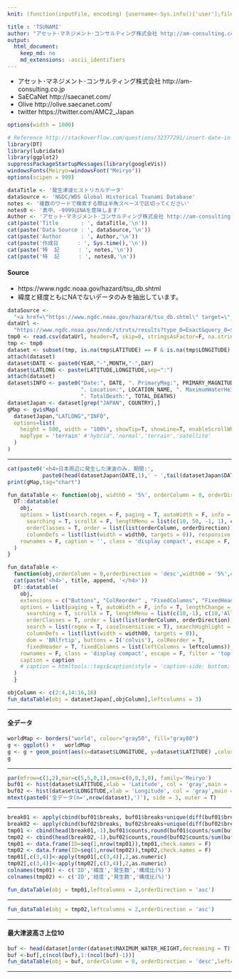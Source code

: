 ```yaml
---
knit: (function(inputFile, encoding) {username<-Sys.info()['user'];fileName<-'defaultPath.csv';pathToFile <-paste0('C:/Users/', username,'/Desktop/pathToCSV/');setwd(pathToFile);buf0<-read.csv(fileName,header = F,skip = 0,stringsAsFactor = F,check.names = F,fileEncoding = 'utf-8');rmarkdown::render(inputFile, encoding = encoding, output_file = paste0('C:/Users/',username,buf0[2,1],'charts/','am-consulting.co.jp-TSUNAMI.html')) })

title : 'TSUNAMI'
author: "アセット･マネジメント･コンサルティング株式会社 http://am-consulting.co.jp"
output: 
  html_document:
    keep_md: no
    md_extensions: -ascii_identifiers 
---
```

<link href="http://knowledgevault.saecanet.com/components/rmarkdown-html.css" rel="stylesheet">
<style>
.main-container {
	max-width: 1000px;
	margin-left: auto;
	margin-right: auto;
}
table{
 white-space: nowrap;
}
</style>

- アセット･マネジメント･コンサルティング株式会社 http://am-consulting.co.jp
- SaECaNet http://saecanet.com/
- Olive http://olive.saecanet.com/
- twitter https://twitter.com/AMC2_Japan

```r
options(width = 1000)
```

```r
# Reference http://stackoverflow.com/questions/32377291/insert-date-in-filename-while-knitting-document-using-rstudio-knit-button
library(DT)
library(lubridate)
library(ggplot2)
suppressPackageStartupMessages(library(googleVis))
windowsFonts(Meiryo=windowsFont("Meiryo"))
options(scipen = 999)
```

```r
dataTitle <- '発生津波ヒストリカルデータ'
dataSource <- 'NGDC/WDS Global Historical Tsunami Database'
notes <- '複数のワードで検索する際は半角スペースで区切ってください'
notes0 <- '表中、-9999はNAを意味します'
Author <- 'アセット･マネジメント･コンサルティング株式会社 http://am-consulting.co.jp'
cat(paste('Title       : ', dataTitle,'\n'))
cat(paste('Data Source : ', dataSource,'\n'))
cat(paste('Author      : ', Author,'\n'))
cat(paste('作成日      : ', Sys.time(),'\n'))
cat(paste('特  記      : ', notes,'\n'))
cat(paste('特  記      : ', notes0,'\n'))
```

#### Source
- https://www.ngdc.noaa.gov/hazard/tsu_db.shtml
- 緯度と経度ともにNAでないデータのみを抽出しています。

```r
dataSource <- 
  "<a href=\"https://www.ngdc.noaa.gov/hazard/tsu_db.shtml\" target=\"_blank\">NGDC/WDS Global Historical Tsunami Database</a>"
dataUrl <- 
  "https://www.ngdc.noaa.gov/nndc/struts/results?type_0=Exact&query_0=$ID&t=101650&s=69&d=59&dfn=tsevent.txt"
tmp0 <- read.csv(dataUrl, header=T, skip=0, stringsAsFactor=F, na.strings=c("NA"), sep="\t", check.names=F)
tmp <- tmp0
dataset <- subset(tmp, is.na(tmp$LATITUDE) == F & is.na(tmp$LONGITUDE) == F)
attach(dataset)
dataset$DATE <- paste0(YEAR,"-",MONTH,"-",DAY)
dataset$LATLONG <- paste(LATITUDE,LONGITUDE,sep=":")
attach(dataset)
dataset$INFO <- paste0("Date:", DATE, ". PrimaryMag:", PRIMARY_MAGNITUDE, 
                       ". Location:", LOCATION_NAME, ". MaximumWaterHeight:", MAXIMUM_WATER_HEIGHT, 
                       ". TotalDeath:", TOTAL_DEATHS)
datasetJapan <- dataset[grep("JAPAN", COUNTRY),]
gMap <- gvisMap(
  datasetJapan,"LATLONG","INFO",
  options=list(
    height = 500, width = "100%", showTip=T, showLine=T, enableScrollWheel=T, useMapTypeControl=T, 
    mapType = 'terrain' #'hybrid','normal','terrain','satellite'
  )
)
```
<hr>
```r
cat(paste0('<h4>日本周辺に発生した津波のみ. 期間:', 
           paste0(head(datasetJapan$DATE,1),' ~ ',tail(datasetJapan$DATE,1)), '. n=', nrow(datasetJapan),'</h4>'))
print(gMap,tag="chart")
```

```r
fun_dataTable <- function(obj, width0 = '5%', orderColumn = 0, orderDirection = 'asc') {
  DT::datatable(
    obj,
    options = list(search.regex = F, paging = T, autoWidth = F, info = T, lengthChange = T, ordering = T,
      searching = T, scrollX = F, lengthMenu = list(c(10, 50, -1, 1), c(10, 50, 'All', 1)),
      orderClasses = T, order = list(list(orderColumn, orderDirection)), search = list(regex = T, caseInsensitive = T),
      columnDefs = list(list(width = width0, targets = 0)), responsive = T),
    rownames = F, caption = '', class = 'display compact', escape = F, filter = 'top'
  )
}

fun_dataTable <- 
  function(obj,orderColumn = 0,orderDirection = 'desc',width00 = '5%',caption = '',title = '',append = '',leftcolumns = 1) {
  cat(paste('<h4>', title, append, '</h4>'))  
  DT::datatable(
    obj,
    extensions = c("Buttons", "ColReorder" , "FixedColumns", "FixedHeader"),
    options = list(paging = T, autoWidth = F, info = T, lengthChange = T, ordering = T,
      searching = T, scrollX = T, lengthMenu = list(c(10,-1), c(10,'All')),
      orderClasses = T, order = list(list(orderColumn, orderDirection)), 
      search = list(regex = T, caseInsensitive = T), searchHighlight = T,
      columnDefs = list(list(width = width00, targets = 0)),
      dom = 'BRlfrtip', buttons = I('colvis'), colReorder = T, 
      fixedHeader = T, fixedColumns = list(leftColumns = leftcolumns)),
    rownames = F, class = 'display compact', escape = F, filter = 'top', 
    caption = caption
    # caption = htmltools::tags$caption(style = 'caption-side: bottom; text-align: center;','Table ', htmltools::em(caption))
  )  
  }
```

```r
objColumn <- c(2:4,14:16,18)
fun_dataTable(obj = datasetJapan[,objColumn],leftcolumns = 3)
```

<hr>
#### 全データ 

```r
worldMap <- borders("world", colour="gray50", fill="gray80")
g <- ggplot() +   worldMap
g <- g + geom_point(aes(x=dataset$LONGITUDE, y=dataset$LATITUDE) ,color="red", size=1) 
g
```
<hr>
```r
par(mfrow=c(1,2),mar=c(5,5,0,1),oma=c(0,0,3,0), family='Meiryo')
buf01 <- hist(dataset$LATITUDE,xlab = 'Latitude', col = 'gray',main = '')
buf02 <- hist(dataset$LONGITUDE,xlab = 'Longitude', col = 'gray',main = '')
mtext(paste0('全データ(n=',nrow(dataset),')'), side = 3, outer = T)
```
<hr>
```r
break01 <- apply(cbind(buf01$breaks, buf01$breaks+unique(diff(buf01$breaks))), 1, paste, collapse="~")
break02 <- apply(cbind(buf02$breaks, buf02$breaks+unique(diff(buf02$breaks))), 1, paste, collapse="~")
tmp01 <- cbind(head(break01,-1),buf01$counts,round(buf01$counts/sum(buf01$counts)*100,1))
tmp02 <- cbind(head(break02,-1),buf02$counts,round(buf02$counts/sum(buf02$counts)*100,1))
tmp01 <- data.frame(ID=seq(1,nrow(tmp01)),tmp01,check.names = F)
tmp02 <- data.frame(ID=seq(1,nrow(tmp02)),tmp02,check.names = F)
tmp01[,c(3,4)]<-apply(tmp01[,c(3,4)],2,as.numeric)
tmp02[,c(3,4)]<-apply(tmp02[,c(3,4)],2,as.numeric)
colnames(tmp01) <- c('ID','緯度','発生数','構成比(%)')
colnames(tmp02) <- c('ID','経度','発生数','構成比(%)')
```

```r
fun_dataTable(obj = tmp01,leftcolumns = 2,orderDirection = 'asc')
```
<hr>
```r
fun_dataTable(obj = tmp02,leftcolumns = 2,orderDirection = 'asc')
```
<hr>
#### 最大津波高さ上位10

```r
buf <- head(dataset[order(dataset$MAXIMUM_WATER_HEIGHT,decreasing = T),c(2:4,12,14:16,18)],20)
buf <-buf[,c(ncol(buf),1:(ncol(buf)-1))]
fun_dataTable(obj = buf, orderColumn = 0, orderDirection = 'desc',leftcolumns = 4)
```

***

<script>
  (function(i,s,o,g,r,a,m){i['GoogleAnalyticsObject']=r;i[r]=i[r]||function(){
  (i[r].q=i[r].q||[]).push(arguments)},i[r].l=1*new Date();a=s.createElement(o),
  m=s.getElementsByTagName(o)[0];a.async=1;a.src=g;m.parentNode.insertBefore(a,m)
  })(window,document,'script','https://www.google-analytics.com/analytics.js','ga');

  ga('create', 'UA-3077339-5', 'auto');
  ga('send', 'pageview');

</script>